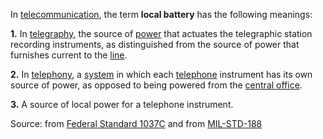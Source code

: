 In [[telecommunication]], the term '''local battery''' has the following meanings: 

<b>1.</b>  In [[telegraphy]], the source of [[power]] that actuates the telegraphic station recording instruments, as distinguished from the source of power that furnishes current to the [[line]].  

<b>2.</b>  In [[telephony]], a [[system]] in which each [[telephone]] instrument has its own source of power, as opposed to being powered from the [[central office]].  

<b>3.</b>  A source of local power for a telephone instrument.</b>

Source: from [[Federal Standard 1037C]] and from [[MIL-STD-188]]